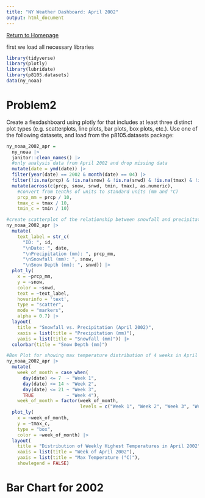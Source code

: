 ```yaml
---
title: "NY Weather Dashboard: April 2002"
output: html_document
---
```


[Return to Homepage](index.html)

first we load all necessary libraries
```r
library(tidyverse)
library(plotly)
library(lubridate)
library(p8105.datasets)
data(ny_noaa)
```

# Problem2
Create a flexdashboard using plotly for that includes at least three distinct plot types (e.g. scatterplots, line plots, bar plots, box plots, etc.). Use one of the following datasets, and load from the p8105.datasets package:

```r
ny_noaa_2002_apr =
  ny_noaa |>
  janitor::clean_names() |>
  #only analysis data from April 2002 and drop missing data
  mutate(date = ymd(date)) |>
  filter(year(date) == 2002 & month(date) == 04) |>
  filter(!is.na(prcp) & !is.na(snow) & !is.na(snwd) & !is.na(tmax) & !is.na(tmin)) |>
  mutate(across(c(prcp, snow, snwd, tmin, tmax), as.numeric),
    #convert from tenths of units to standard units (mm and °C)
    prcp_mm = prcp / 10,
    tmax_c = tmax / 10,
    tmin_c = tmin / 10)
```


```r
#create scatterplot of the relationship between snowfall and precipitation in April 2002
ny_noaa_2002_apr |>
  mutate(
    text_label = str_c(
      "ID: ", id,
      "\nDate: ", date, 
      "\nPrecipitation (mm): ", prcp_mm,
      "\nSnowfall (mm): ", snow,
      "\nSnow Depth (mm): ", snwd)) |>
  plot_ly(
    x = ~prcp_mm, 
    y = ~snow, 
    color = ~snwd,
    text = ~text_label,
    hoverinfo = 'text',
    type = "scatter", 
    mode = "markers", 
    alpha = 0.7) |>
  layout(
    title = "Snowfall vs. Precipitation (April 2002)",
    xaxis = list(title = "Precipitation (mm)"),
    yaxis = list(title = "Snowfall (mm)")) |>
  colorbar(title = "Snow Depth (mm)")
```

```r
#Box Plot for showing max temperature distribution of 4 weeks in April 2002
ny_noaa_2002_apr |>
  mutate(
    week_of_month = case_when(
      day(date) <= 7  ~ "Week 1",
      day(date) <= 14 ~ "Week 2",
      day(date) <= 21 ~ "Week 3",
      TRUE            ~ "Week 4"),
    week_of_month = factor(week_of_month, 
                           levels = c("Week 1", "Week 2", "Week 3", "Week 4"))) |>
  plot_ly(
    x = ~week_of_month, 
    y = ~tmax_c, 
    type = "box",
    color = ~week_of_month) |>
  layout(
    title = "Distribution of Weekly Highest Temperatures in April 2002",
    xaxis = list(title = "Week of April 2002"),
    yaxis = list(title = "Max Temperature (°C)"),
    showlegend = FALSE)
```

# Bar Chart for 2002
```r

```



